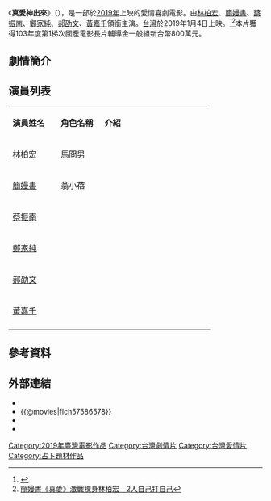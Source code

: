 {{Refimprove|time=2021-08-31T11:26:42+00:00}}
{{expand|time=2015-08-29T02:49:51+00:00}}
{{Infobox Film
| name           = 真愛神出來
| original_name  = Someone In The Clouds
| image          = 
| image_size     =
| caption        = 
| based_on       = 
| 監製           = 
| 製作人         =
| 導演           =林明謙、曾國駿
| 編劇           =
| 主演           = [[林柏宏|林柏宏]]、[[簡嫚書|簡嫚書]]、[[蔡振南|蔡振南]]、[[鄭家純|鄭家純]]、[[郝劭文|郝劭文]]、[[黃嘉千|黃嘉千]]
| 製片商         =  影市堂股份有限公司
| 發行商         =  影市堂股份有限公司
| 產地           = {{TWN}}
| 片長           = 100分鐘
| 上映日期       = {{flagicon|TWN}} 2019年1月4日
| 語言           = 華語
| tw_name        = 
}}

《'''真愛神出來'''》（{{lang-en|'''''Someone In The Clouds'''''}}），是一部於[[2019年華語電影列表|2019年]]上映的愛情喜劇電影。由[[林柏宏|林柏宏]]、[[簡嫚書|簡嫚書]]、[[蔡振南|蔡振南]]、[[鄭家純|鄭家純]]、[[郝劭文|郝劭文]]、[[黃嘉千|黃嘉千]]領銜主演。[[台灣|台灣]]於2019年1月4日上映。<ref>{{cite news|author=|title=蔡振南疼孫 努力掙錢很甘願|url=http://www.chinatimes.com/newspapers/20140820000730-260112|accessdate=2014-08-20|newspaper=中時電子報|date=2014-08-20|archive-date=2019-12-02|archive-url=https://web.archive.org/web/20191202170102/https://www.chinatimes.com/newspapers/20140820000730-260112|dead-url=no}}</ref><ref>[https://tw.appledaily.com/new/realtime/20181229/1491948/ 簡嫚書《真愛》激戰裸身林柏宏　2人自己打自己]</ref>本片獲得103年度第1梯次國產電影長片輔導金一般組新台幣800萬元。

== 劇情簡介 ==


== 演員列表 ==
{|class="wikitable" width="60%"
|- style="background:#AFC7BA; color:snow" align=center
|style="width:22%"|'''演員姓名'''||style="width:20%"|'''角色名稱'''||style="width:50%"|'''介紹'''
|-
![[林柏宏|林柏宏]]
! 馬冏男
| 
|-
![[簡嫚書|簡嫚書]]
!翁小蓓
| 
|-
![[蔡振南|蔡振南]]
! 
| 
|-
![[鄭家純_(藝人)|鄭家純]]
! 
| 
|-
![[郝劭文|郝劭文]]
! 
| 
|-
![[黃嘉千|黃嘉千]]
! 
| 
|-
|}

== 參考資料 ==
{{reflist}}

== 外部連結 ==
* {{facebook|2019TrueLove}}
* {{@movies|flch57586578}}
* {{hkmdb title|17674}}
* {{imdb title|7871212}}

[[Category:2019年臺灣電影作品|Category:2019年臺灣電影作品]]
[[Category:台灣劇情片|Category:台灣劇情片]]
[[Category:台灣愛情片|Category:台灣愛情片]]
[[Category:占卜題材作品|Category:占卜題材作品]]